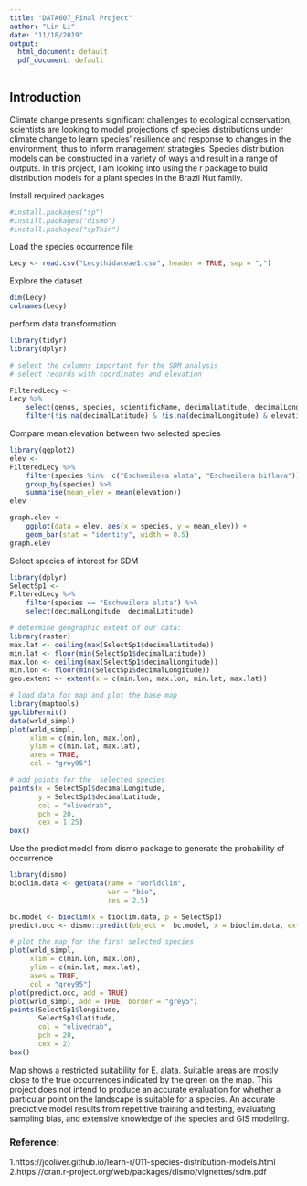 ```yaml
---
title: "DATA607_Final Project"
author: "Lin Li"
date: "11/18/2019"
output:
  html_document: default
  pdf_document: default
---
```


## Introduction

Climate change presents significant challenges to ecological conservation, scientists are looking to model projections of species distributions under climate change to learn species' resilience and response to changes in the environment, thus to inform management strategies.  Species distribution models can be constructed in a variety of ways and result in a range of outputs. In this project, I am looking into using the r package to build distribution models for a plant species in the Brazil Nut family. 

Install required packages
```r
#install.packages("sp")
#instill.packages("dismo")
#install.packages("spThin")
```

Load the species occurrence file
```r
Lecy <- read.csv("Lecythidaceae1.csv", header = TRUE, sep = ",")
```

Explore the dataset
```r
dim(Lecy)
colnames(Lecy)
```

perform data transformation
```r
library(tidyr)
library(dplyr)

# select the columns important for the SDM analysis
# select records with coordinates and elevation

FilteredLecy <- 
Lecy %>% 
    select(genus, species, scientificName, decimalLatitude, decimalLongitude, elevation) %>% 
    filter(!is.na(decimalLatitude) & !is.na(decimalLongitude) & elevation != "")
```

Compare mean elevation between two selected species
```r
library(ggplot2)
elev <-
FilteredLecy %>% 
    filter(species %in%  c("Eschweilera alata", "Eschweilera biflava")) %>% 
    group_by(species) %>% 
    summarise(mean_elev = mean(elevation))
elev

graph.elev <-
    ggplot(data = elev, aes(x = species, y = mean_elev)) +
    geom_bar(stat = "identity", width = 0.5)
graph.elev
```

Select species of interest for SDM
```r
library(dplyr)
SelectSp1 <-
FilteredLecy %>% 
    filter(species == "Eschweilera alata") %>% 
    select(decimalLongitude, decimalLatitude)
``` 


```r
# determine geographic extent of our data:
library(raster)
max.lat <- ceiling(max(SelectSp1$decimalLatitude)) 
min.lat <- floor(min(SelectSp1$decimalLatitude))
max.lon <- ceiling(max(SelectSp1$decimalLongitude))
min.lon <- floor(min(SelectSp1$decimalLongitude))
geo.extent <- extent(x = c(min.lon, max.lon, min.lat, max.lat))
```

```r
# load data for map and plot the base map
library(maptools)
gpclibPermit()
data(wrld_simpl)
plot(wrld_simpl, 
     xlim = c(min.lon, max.lon),
     ylim = c(min.lat, max.lat),
     axes = TRUE, 
     col = "grey95")

# add points for the  selected species
points(x = SelectSp1$decimalLongitude,
       y = SelectSp1$decimalLatitude,
       col = "olivedrab",
       pch = 20,
       cex = 1.25)
box()
```

Use the predict model from dismo package to generate the probability of occurrence
```r
library(dismo)
bioclim.data <- getData(name = "worldclim",
                        var = "bio",
                        res = 2.5)

bc.model <- bioclim(x = bioclim.data, p = SelectSp1)
predict.occ <- dismo::predict(object =  bc.model, x = bioclim.data, ext = geo.extent)

# plot the map for the first selected species
plot(wrld_simpl, 
     xlim = c(min.lon, max.lon),
     ylim = c(min.lat, max.lat),
     axes = TRUE, 
     col = "grey95")
plot(predict.occ, add = TRUE)
plot(wrld_simpl, add = TRUE, border = "grey5")
points(SelectSp1$longitude, 
       SelectSp1$latitude, 
       col = "olivedrab", 
       pch = 20, 
       cex = 2)
box()
```

Map shows a restricted suitability for E. alata. Suitable areas are mostly close to the true occurrences indicated by the green on the map. This project does not intend to produce an accurate evaluation for whether a particular point on the landscape is suitable for a species. An accurate predictive model results from repetitive training and testing, evaluating sampling bias, and extensive knowledge of the species and GIS modeling.


### Reference:
1.https://jcoliver.github.io/learn-r/011-species-distribution-models.html
2.https://cran.r-project.org/web/packages/dismo/vignettes/sdm.pdf

